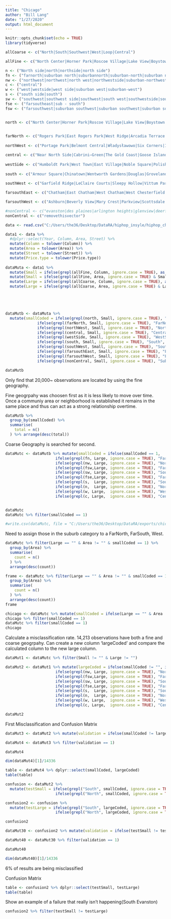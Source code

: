 ```yaml
---
title: "Chicago"
author: "Bill Lang"
date: "1/27/2020"
output: html_document
---
```


```r
knitr::opts_chunk$set(echo = TRUE)
library(tidyverse)
```

```r
allCoarse <- c("North|South|Southwest|West|Loop|Central")

allFine <- c("North Center|Horner Park|Roscoe Village|Lake View|Boystown|Lake View East|Graceland West|South East Ravenswood|Wrigleyville|Lincoln Park|Old Town Triangle|Park West|Ranch Triangle|Sheffield Neighbors|Wrightwood Neighbors|Avondale|Belmont Gardens|Chicago's Polish Village|Kosciuszko Park|Logan Square|Belmont Gardens|Bucktown|Kosciuszko Park|Palmer Square|Rogers Park|East Rogers Park|West Ridge|Arcadia Terrace|Peterson Park|West Rogers Park|Uptown|Buena Park|Argyle Street|Margate Park|Sheridan Park|Lincoln Square|Ravenswood|Ravenswood Gardens|Rockwell Crossing|Edison Park|Edison Park|Norwood Park|Big Oaks|Old Norwood Park|Oriole Park|Union Ridge|Jefferson Park|Gladstone Park|Forest Glen|Edgebrook|Old Edgebrook|South Edgebrook|Sauganash|Wildwood|North Park|Brynford Park|Hollywood Park|River's Edge|Sauganash Woods|Albany Park|Mayfair|North Mayfair|Ravenswood Manor|O'Hare|Schorsch Forest View|Edgewater|Andersonville|Edgewater Glen|Edgewater Beach|Magnolia Glen|Lakewood/Balmoral|Portage Park|Belmont Central|Władysławowo|Six Corners|Irving Park|Avondale Gardens|Independence Park|Kilbourn Park|Little Cassubia|Old Irving Park|West WalkerThe Villa|Dunning|Belmont Terrace|Irving Woods|Schorsch Village|Montclare|Montclare|Belmont Cragin|Belmont Central|Hanson Park|Hermosa|Belmont Gardens|Kelvyn Park|Near North Side|Cabrini–Green|The Gold Coast|Goose Island|Magnificent Mile|Old Town|River North|River West|Streeterville|Loop|Loop|New Eastside|South Loop|West Loop Gate|Near South Side|Dearborn Park|Printer's Row|South Loop|Prairie Avenue Historic District|Humboldt Park|West Town|East Village|Noble Square|Polish Downtown|Pulaski Park|Smith Park|Ukrainian Village|Wicker Park|Austin|Galewood|The Island|West Garfield Park|East Garfield Park|Fifth City|Near West Side|Fulton River District|Fulton Market|Greektown|Illinois Medical District|Little Italy|Tri-Taylor|North Lawndale|Lawndale|Homan Square|Douglas Park|South Lawndale|Little Village|Lower West Side|Heart of Chicago|Heart of Italy|Pilsen|East Pilsen|Armour Square|Chinatown|Wentworth Gardens|Douglas|Groveland Park|Lake Meadows|The Gap|Prairie Shores|South Commons|Oakland|Fuller Park|Grand Boulevard|Bronzeville|Kenwood|Kenwood|South Kenwood|Washington Park|Hyde Park|East Hyde Park|Hyde Park|Woodlawn|West Woodlawn|South Shore|Jackson Park Highlands|Bridgeport|Greater Grand Crossing|Grand Crossing|Parkway Gardens|Park Manor|Garfield Ridge|LeClaire Courts|Sleepy Hollow|Vittum Park|Archer Heights|Brighton Park|McKinley Park|New City|Back of the Yards|Canaryville|West Elsdon|Gage Park|Clearing|Chrysler Village|West Lawn|Ford City|West Lawn|Chicago Lawn|Lithuanian Plaza|Marquette Park|West Englewood|Englewood|Chatham|East Chatham|West Chatham|West Chesterfield|Avalon Park|Avalon Park|Marynook|Stony Island Park|South Chicago|The Bush|Burnside|Calumet Heights|Pill Hill|Roseland|Fernwood|Rosemoor|Pullman|Cottage Grove Heights|London Towne|South Deering|Jeffrey Manor|Trumbull Park|East Side|West Pullman|Riverdale|Altgeld Gardens|Eden Green|Golden Gate|Hegewisch|Ashburn|Beverly View|Mary Crest|Parkview|Scottsdale|Wrightwood|Auburn Gresham|Beverly|Washington Heights|Brainerd|Longwood Manor|Princeton Park|Mount Greenwood|Mount Greenwood Heights|Talley's Corner|Morgan Park|Beverly Woods|Kennedy Park|West Morgan Park|evanston|des plaines|arlington heights|glenview|deerfield|skokie|city|oak park|glencoe|northbrook|river forest")
```


```r

n <- ("North side|north|northside|north side")
fn <- ("farnorth|suburban north|suburbannorth|suburban-north|suburban north side")
nw <- ("northwest|northwest|north west|northwestside|suburban-northwest|suburban northwest|north west side|north-west|suburban northwest side|northwest suburban")
c <- ("central")
w <- ("west|westside|west side|suburban west|suburban-west")
s <- ("south side|south")
sw <- ("southwest|southwest side|southwest|south west|southwestside|south-west")
fse <- ("farsoutheast|sub - south")
fsw <- ("farsouthwest|suburban southwest|suburban southwest|suburban south|sub south|suburban southwest side|sub southwest|suburban-southwest|suburban south west")


north <- c("North Center|Horner Park|Roscoe Village|Lake View|Boystown|Lake View East|Graceland West|South East Ravenswood|Wrigleyville|Lincoln Park|Old Town Triangle|Park West|Ranch Triangle|Sheffield Neighbors|Wrightwood Neighbors|Avondale|Belmont Gardens|Chicago's Polish Village|Kosciuszko Park|Logan Square|Belmont Gardens|Bucktown|Kosciuszko Park|Palmer Square")

  
farNorth <- c("Rogers Park|East Rogers Park|West Ridge|Arcadia Terrace|Peterson Park|West Rogers Park|Uptown|Buena Park|Argyle Street|Margate Park|Sheridan Park|Lincoln Square|Ravenswood|Ravenswood Gardens|Rockwell Crossing|Edison Park|Edison Park|Norwood Park|Big Oaks|Old Norwood Park|Oriole Park|Union Ridge|Jefferson Park|Gladstone Park|Forest Glen|Edgebrook|Old Edgebrook|South Edgebrook|Sauganash|Wildwood|North Park|Brynford Park|Hollywood Park|River's Edge|Sauganash Woods|Albany Park|Mayfair|North Mayfair|Ravenswood Manor|O'Hare|Schorsch Forest View|Edgewater|Andersonville|Edgewater Glen|Edgewater Beach|Magnolia Glen|Lakewood|Balmoral|highland park|evanston|arlington heights|des plaines|glenview|skokie|deerfield|glencoe")
  
northWest <- c("Portage Park|Belmont Central|Władysławowo|Six Corners|Irving Park|Avondale Gardens|Independence Park|Kilbourn Park|Little Cassubia|Old Irving Park|West WalkerThe Villa|Dunning|Belmont Terrace|Irving Woods|Schorsch Village|Montclare|Montclare|Belmont Cragin|Belmont Central|Hanson Park|Hermosa|Belmont Gardens|Kelvyn Park") 

central <- c("Near North Side|Cabrini–Green|The Gold Coast|Goose Island|Magnificent Mile|Old Town|River North|River West|Streeterville|Loop|Loop|New Eastside|South Loop|West Loop Gate|Near South Side|Dearborn Park|Printer's Row|South Loop|Prairie Avenue Historic District|city")
  
westSide <- c("Humboldt Park|West Town|East Village|Noble Square|Polish Downtown|Pulaski Park|Smith Park|Ukrainian Village|Wicker Park|Austin|Galewood|The Island|West Garfield Park|East Garfield Park|Fifth City|Near West Side|Fulton River District|Fulton Market|Greektown|Illinois Medical District|Little Italy|Tri-Taylor|North Lawndale|Lawndale|Homan Square|Douglas Park|South Lawndale|Little Village|Lower West Side|Heart of Chicago|Heart of Italy|Pilsen|East Pilsen|oak park|river forest")
  
south <- c("Armour Square|Chinatown|Wentworth Gardens|Douglas|Groveland Park|Lake Meadows|The Gap|Prairie Shores|South Commons|Oakland|Fuller Park|Grand Boulevard|Bronzeville|Kenwood|Kenwood|South Kenwood|Washington Park|Hyde Park|East Hyde Park|Hyde Park|Woodlawn|West Woodlawn|South Shore|Jackson Park Highlands|Bridgeport|Greater Grand Crossing|Grand Crossing|Parkway Gardens|Park Manor")
  
southWest <- c("Garfield Ridge|LeClaire Courts|Sleepy Hollow|Vittum Park|Archer Heights|Brighton Park|McKinley Park|New City|Back of the Yards|Canaryville|West Elsdon|Gage Park|Clearing|Chrysler Village|West Lawn|Ford City|West Lawn|Chicago Lawn|Lithuanian Plaza|Marquette Park|West Englewood|Englewood")  

farsouthEast <- c("Chatham|East Chatham|West Chatham|West Chesterfield|Avalon Park|Avalon Park|Marynook|Stony Island Park|South Chicago|The Bush|Burnside|Calumet Heights|Pill Hill|Roseland|Fernwood|Rosemoor|Pullman|Cottage Grove Heights|London Towne|South Deering|Jeffrey Manor|Trumbull Park|East Side|West Pullman|Riverdale|Altgeld Gardens|Eden Green|Golden Gate|Hegewisch")

farsouthWest <- c("Ashburn|Beverly View|Mary Crest|Parkview|Scottsdale|Wrightwood|Auburn Gresham|Beverly|Washington Heights|Brainerd|Longwood Manor|Princeton Park|Mount Greenwood|Mount Greenwood Heights|Talley's Corner|Morgan Park|Beverly Woods|Kennedy Park|West Morgan Park")

#nonCentral <- c("evanston|des plaines|arlington heights|glenview|deerfield|skokie|oak park|glencoe|northbrook")
nonCentral <- c("removethisvector")
```

```r
data <- read.csv("C:/Users/the36/Desktop/DataRA/hiphop_insyle/hiphop_chicago.csv")

data1 <- data %>% 
  #dplyr::select(Year, Column, Area, Street) %>% 
  mutate(Column = tolower(Column)) %>% 
  mutate(Area = tolower(Area)) %>% 
  mutate(Street = tolower(Street)) %>% 
  mutate(Price.type = tolower(Price.type))
  
dataMuta <- data1 %>% 
  mutate(Small = ifelse(grepl(allFine, Column, ignore.case = TRUE), as.character(Column), "")) %>% 
  mutate(Small = ifelse(grepl(allFine, Area, ignore.case = TRUE) & Small == "", as.character(Area), as.character(Small))) %>% 
  mutate(Large = ifelse(grepl(allCoarse, Column, ignore.case = TRUE), as.character(Column), "")) %>% 
  mutate(Large = ifelse(grepl(allCoarse, Area, ignore.case = TRUE) & Large == "", as.character(Area), as.character(Large)))





dataMutb <- dataMuta %>% 
  mutate(smallCoded = ifelse(grepl(north, Small, ignore.case = TRUE), "North", 
              ifelse(grepl(farNorth, Small, ignore.case = TRUE), "FarNorth", 
              ifelse(grepl(northWest, Small, ignore.case = TRUE), "NorthWest", 
              ifelse(grepl(central, Small, ignore.case = TRUE), "Central",
              ifelse(grepl(westSide, Small, ignore.case = TRUE), "WestSide", 
              ifelse(grepl(south, Small, ignore.case = TRUE), "South",
              ifelse(grepl(southWest, Small, ignore.case = TRUE), "SouthWest",
              ifelse(grepl(farsouthEast, Small, ignore.case = TRUE), "FarSouthEast",
              ifelse(grepl(farsouthWest, Small, ignore.case = TRUE), "FarSouthWest",
              ifelse(grepl(nonCentral, Small, ignore.case = TRUE), "Suburb", 1)))))))))))

dataMutb
```

Only find that 20,000~ observations are located by using the fine geography. 

Fine geogrpahy was choosen first as it is less likely to move over time. Once a communiy area or neighborhood is established it remains in the same place and thus can act as a strong relationship overtime.

```r
dataMutb %>% 
  group_by(smallCoded) %>% 
  summarise(
    total = n()
  ) %>% arrange(desc(total))
```

Coarse Geography is searched for second. 

```r


dataMutc <- dataMutb %>% mutate(smallCoded = ifelse(smallCoded == 1, 
                      ifelse(grepl(fn, Large, ignore.case = TRUE), "FarNorth",
                      ifelse(grepl(nw, Large, ignore.case = TRUE), "NorthWest",
                      ifelse(grepl(fsw,Large, ignore.case = TRUE), "FarSouthWest",
                      ifelse(grepl(sw, Large, ignore.case = TRUE), "SouthWest",
                      ifelse(grepl(fse,Large, ignore.case = TRUE), "FarSouthEast",
                      ifelse(grepl(s,  Large, ignore.case = TRUE), "South",
                      ifelse(grepl(n,  Large, ignore.case = TRUE), "North",
                      ifelse(grepl(w, Large,  ignore.case = TRUE), "WestSide",
                      ifelse(grepl(c, Large,  ignore.case = TRUE), "Central", 1))))))))), as.character(smallCoded)))


dataMutc
dataMutc %>% filter(smallCoded == 1) 

```

```r
#write.csv(dataMutc, file = "C:/Users/the36/Desktop/DataRA/exports/chicagoClean.csv")
```


Need to assign those in the suburb category to a FarNorth, FarSouth, West. 

```r
dataMutc %>% filter(Large == "" & Area != "" & smallCoded == 1) %>% 
  group_by(Area) %>% 
  summarise(
    count = n()
  ) %>% 
  arrange(desc(count))
```

```r
frame <- dataMutc %>% filter(Large == "" & Area != "" & smallCoded == 1 & Area != "suburban") %>% 
  group_by(Area) %>% 
  summarise(
    count = n()
  ) %>% 
  arrange(desc(count))
frame
```



```r
chicago <- dataMutc %>% mutate(smallCoded = ifelse(Large == "" & Area != "" & smallCoded == 1 & grepl(paste(frame$Area[1:191],collapse="|"),Area), 2, as.character(smallCoded)))
chicago %>% filter(smallCoded == 1)
dataMutc %>% filter(smallCoded == 1)
chicago
```








Calculate a misclassification rate. 
14,213 observations have both a fine and coarse geogrpahy. 
Can create a new column 'largeCoded' and compare the calculated column to the new large column.

```r
dataMut1 <- dataMutc %>% filter(Small != "" & Large != "")

dataMut2 <- dataMut1 %>% mutate(largeCoded = ifelse(smallCoded != "", ifelse(grepl(fn, Large, ignore.case = TRUE), "FarNorth",
                      ifelse(grepl(nw, Large, ignore.case = TRUE), "NorthWest",
                      ifelse(grepl(fsw,Large, ignore.case = TRUE), "FarSouthWest",
                      ifelse(grepl(sw, Large, ignore.case = TRUE), "SouthWest",
                      ifelse(grepl(fse,Large, ignore.case = TRUE), "FarSouthEast",
                      ifelse(grepl(s,  Large, ignore.case = TRUE), "South",
                      ifelse(grepl(n,  Large, ignore.case = TRUE), "North",
                      ifelse(grepl(w, Large,  ignore.case = TRUE), "WestSide",
                      ifelse(grepl(c, Large,  ignore.case = TRUE), "Central", 1))))))))), ""))

dataMut2
```



First Misclassification and Confusion Matrix

```r
dataMut3 <- dataMut2 %>% mutate(validation = ifelse(smallCoded != largeCoded, 1, 0))

dataMut4 <- dataMut3 %>% filter(validation == 1)

dataMut4

dim(dataMut4)[1]/14336 
```

```r
table <- dataMut4 %>% dplyr::select(smallCoded, largeCoded)
table(table)
```









```r
confusion <- dataMut2 %>% 
  mutate(testSmall = ifelse(grepl("South", smallCoded, ignore.case = TRUE), "South",
                      ifelse(grepl("North", smallCoded, ignore.case = TRUE), "North", as.character(smallCoded))))

confusion2 <- confusion %>% 
  mutate(testLarge = ifelse(grepl("South", largeCoded, ignore.case = TRUE), "South",
                      ifelse(grepl("North", largeCoded, ignore.case = TRUE), "North",  as.character(largeCoded))))

confusion2
```

```r
dataMut30 <- confusion2 %>% mutate(validation = ifelse(testSmall != testLarge, 1, 0))

dataMut40 <- dataMut30 %>% filter(validation == 1)

dataMut40

dim(dataMut40)[1]/14336 
```

6% of results are being misclassified


Confusion Matrix

```r
table <- confusion2 %>% dplyr::select(testSmall, testLarge)
table(table)
```


Show an example of a failure that really isn't happening(South Evanston)

```r
confusion2 %>% filter(testSmall != testLarge)
```
































